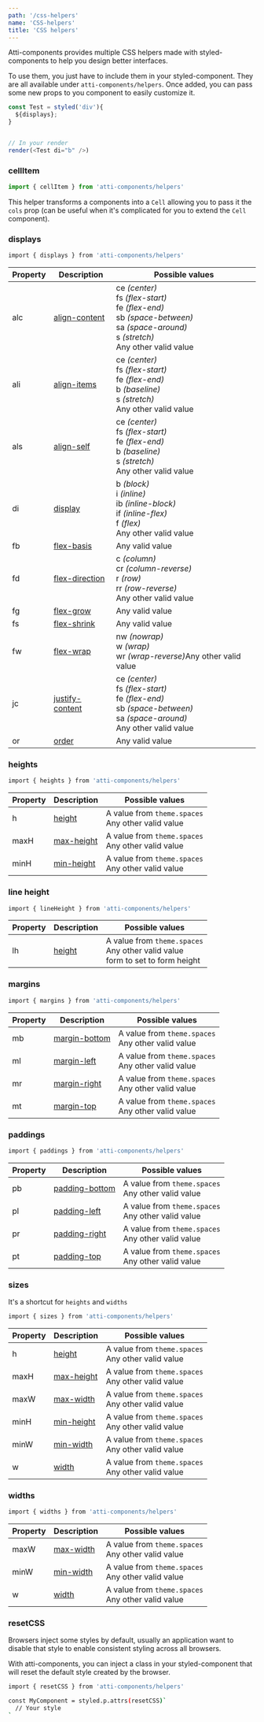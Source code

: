 ```yaml
---
path: '/css-helpers'
name: 'CSS-helpers'
title: 'CSS helpers'
---
```


Atti-components provides multiple CSS helpers made with styled-components to help you design better interfaces.

To use them, you just have to include them in your styled-component. They are all available under `atti-components/helpers`. Once added, you can pass some new props to you component to easily customize it.

```js
const Test = styled('div'){
  ${displays};
}


// In your render
render(<Test di="b" />)
```

### cellItem

```js
import { cellItem } from 'atti-components/helpers'
```

This helper transforms a components into a `Cell` allowing you to pass it the `cols` prop (can be useful when it's complicated for you to extend the `Cell` component).

### displays

```sh
import { displays } from 'atti-components/helpers'
```

| Property | Description                                                                     | Possible values                                                                                                                                                                          |
| -------- | ------------------------------------------------------------------------------- | ---------------------------------------------------------------------------------------------------------------------------------------------------------------------------------------- |
| alc      | [align-content](https://www.w3schools.com/cssref/css3_pr_align-content.asp)     | ce <i>(center)</i><br />fs <i>(flex-start)</i><br />fe <i>(flex-end)</i><br />sb <i>(space-between)</i><br />sa <i>(space-around)</i><br />s <i>(stretch)</i><br />Any other valid value |
| ali      | [align-items](https://www.w3schools.com/cssref/css3_pr_align-items.asp)         | ce <i>(center)</i><br />fs <i>(flex-start)</i><br />fe <i>(flex-end)</i><br />b <i>(baseline)</i><br />s <i>(stretch)</i><br />Any other valid value                                     |
| als      | [align-self](https://www.w3schools.com/cssref/css3_pr_align-self.asp)           | ce <i>(center)</i><br />fs <i>(flex-start)</i><br />fe <i>(flex-end)</i><br />b <i>(baseline)</i><br />s <i>(stretch)</i><br />Any other valid value                                     |
| di       | [display](https://www.w3schools.com/cssref/pr_class_display.asp)                | b <i>(block)</i><br />i <i>(inline)</i><br />ib <i>(inline-block)</i><br />if <i>(inline-flex)</i><br />f <i>(flex)</i><br />Any other valid value                                       |
| fb       | [flex-basis](https://www.w3schools.com/cssref/css3_pr_flex-basis.asp)           | Any valid value                                                                                                                                                                          |
| fd       | [flex-direction](https://www.w3schools.com/cssref/css3_pr_flex-direction.asp)   | c <i>(column)</i><br />cr <i>(column-reverse)</i><br />r <i>(row)</i><br />rr <i>(row-reverse)</i><br />Any other valid value                                                            |
| fg       | [flex-grow](https://www.w3schools.com/cssref/css3_pr_flex-grow.asp)             | Any valid value                                                                                                                                                                          |
| fs       | [flex-shrink](https://www.w3schools.com/cssref/css3_pr_flex-shrink.asp)         | Any valid value                                                                                                                                                                          |
| fw       | [flex-wrap](https://www.w3schools.com/cssref/css3_pr_flex-wrap.asp)             | nw <i>(nowrap)</i><br />w <i>(wrap)</i><br />wr <i>(wrap-reverse)</i>Any other valid value<br />                                                                                         |
| jc       | [justify-content](https://www.w3schools.com/cssref/css3_pr_justify-content.asp) | ce <i>(center)</i><br />fs <i>(flex-start)</i><br />fe <i>(flex-end)</i><br />sb <i>(space-between)</i><br />sa <i>(space-around)</i><br />Any other valid value                         |
| or       | [order](https://www.w3schools.com/cssref/css3_pr_order.asp)                     | Any valid value                                                                                                                                                                          |

### heights

```sh
import { heights } from 'atti-components/helpers'
```

| Property | Description                                                          | Possible values                                        |
| -------- | -------------------------------------------------------------------- | ------------------------------------------------------ |
| h        | [height](https://www.w3schools.com/cssref/pr_dim_height.asp)         | A value from `theme.spaces`<br />Any other valid value |
| maxH     | [max-height](https://www.w3schools.com/cssref/pr_dim_max-height.asp) | A value from `theme.spaces`<br />Any other valid value |
| minH     | [min-height](https://www.w3schools.com/cssref/pr_dim_min-height.asp) | A value from `theme.spaces`<br />Any other valid value |

### line height

```sh
import { lineHeight } from 'atti-components/helpers'
```

| Property | Description                                                       | Possible values                                                                        |
| -------- | ----------------------------------------------------------------- | -------------------------------------------------------------------------------------- |
| lh       | [height](https://www.w3schools.com/cssref/pr_dim_line-height.asp) | A value from `theme.spaces`<br />Any other valid value<br />form to set to form height |

### margins

```sh
import { margins } from 'atti-components/helpers'
```

| Property | Description                                                            | Possible values                                        |
| -------- | ---------------------------------------------------------------------- | ------------------------------------------------------ |
| mb       | [margin-bottom](https://www.w3schools.com/cssref/pr_margin-bottom.asp) | A value from `theme.spaces`<br />Any other valid value |
| ml       | [margin-left](https://www.w3schools.com/cssref/pr_margin-left.asp)     | A value from `theme.spaces`<br />Any other valid value |
| mr       | [margin-right](https://www.w3schools.com/cssref/pr_margin-right.asp)   | A value from `theme.spaces`<br />Any other valid value |
| mt       | [margin-top](https://www.w3schools.com/cssref/pr_margin-top.asp)       | A value from `theme.spaces`<br />Any other valid value |

### paddings

```sh
import { paddings } from 'atti-components/helpers'
```

| Property | Description                                                              | Possible values                                        |
| -------- | ------------------------------------------------------------------------ | ------------------------------------------------------ |
| pb       | [padding-bottom](https://www.w3schools.com/cssref/pr_padding-bottom.asp) | A value from `theme.spaces`<br />Any other valid value |
| pl       | [padding-left](https://www.w3schools.com/cssref/pr_padding-left.asp)     | A value from `theme.spaces`<br />Any other valid value |
| pr       | [padding-right](https://www.w3schools.com/cssref/pr_padding-right.asp)   | A value from `theme.spaces`<br />Any other valid value |
| pt       | [padding-top](https://www.w3schools.com/cssref/pr_padding-top.asp)       | A value from `theme.spaces`<br />Any other valid value |

### sizes

It's a shortcut for `heights` and `widths`

```sh
import { sizes } from 'atti-components/helpers'
```

| Property | Description                                                          | Possible values                                        |
| -------- | -------------------------------------------------------------------- | ------------------------------------------------------ |
| h        | [height](https://www.w3schools.com/cssref/pr_dim_height.asp)         | A value from `theme.spaces`<br />Any other valid value |
| maxH     | [max-height](https://www.w3schools.com/cssref/pr_dim_max-height.asp) | A value from `theme.spaces`<br />Any other valid value |
| maxW     | [max-width](https://www.w3schools.com/cssref/pr_dim_max-width.asp)   | A value from `theme.spaces`<br />Any other valid value |
| minH     | [min-height](https://www.w3schools.com/cssref/pr_dim_min-height.asp) | A value from `theme.spaces`<br />Any other valid value |
| minW     | [min-width](https://www.w3schools.com/cssref/pr_dim_min-width.asp)   | A value from `theme.spaces`<br />Any other valid value |
| w        | [width](https://www.w3schools.com/cssref/pr_dim_width.asp)           | A value from `theme.spaces`<br />Any other valid value |

### widths

```sh
import { widths } from 'atti-components/helpers'
```

| Property | Description                                                        | Possible values                                        |
| -------- | ------------------------------------------------------------------ | ------------------------------------------------------ |
| maxW     | [max-width](https://www.w3schools.com/cssref/pr_dim_max-width.asp) | A value from `theme.spaces`<br />Any other valid value |
| minW     | [min-width](https://www.w3schools.com/cssref/pr_dim_min-width.asp) | A value from `theme.spaces`<br />Any other valid value |
| w        | [width](https://www.w3schools.com/cssref/pr_dim_width.asp)         | A value from `theme.spaces`<br />Any other valid value |

### resetCSS

Browsers inject some styles by default, usually an application want to disable that style to enable consistent styling across all browsers.

With atti-components, you can inject a class in your styled-component that will reset the default style created by the browser.

```sh
import { resetCSS } from 'atti-components/helpers'

const MyComponent = styled.p.attrs(resetCSS)`
  // Your style
`

```
